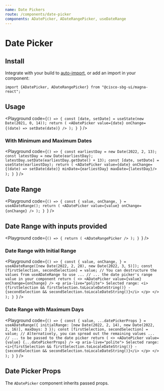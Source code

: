 ```yaml
---
name: Date Pickers
route: /components/date-picker
components: ADatePicker, ADateRangePicker, useDateRange
---
```


# Date Picker

## Install

Integrate with your build to [auto-import](/#integrating), or add an import in your component:

```
import {ADatePicker, ADateRangePicker} from "@cisco-sbg-ui/magna-react";
```

## Usage

<Playground
  code={`() => {
  const [date, setDate] = useState(new Date(2021, 0, 14));
  return (
    <ADatePicker value={date} onChange={(date) => setDate(date)} />
  );
}
`}
/>

### With Minimum and Maximum Dates

<Playground
  code={`() => {
  const earliestDay = new Date(2022, 2, 13);
  const latestDay = new Date(earliestDay);
  latestDay.setDate(earliestDay.getDate() + 13);
  const [date, setDate] = useState(earliestDay);
  return (
    <ADatePicker value={date} onChange={(date) => setDate(date)} minDate={earliestDay} maxDate={latestDay}/>
  );
}
`}
/>

## Date Range

<Playground
  code={`() => {
  const { value, onChange, } = useADateRange();
  return (
    <ADatePicker value={value} onChange={onChange} />
  );
}
`}
/>

## Date Range with inputs provided

<Playground
  code={`() => {
  return (
    <ADateRangePicker />
  );
}
`}
/>

### Date Range with Initial Range

<Playground
  code={`() => {
  const { value, onChange, } = useADateRange([new Date(2022, 2, 28), new Date(2022, 3, 5)]);
  const [firstSelection, secondSelection] = value;
  // You can destructure the values from useADateRange to use ...
  // ... the date picker's range value in your component
  return (
    <>
      <ADatePicker value={value} onChange={onChange} />
        <p aria-live="polite">
          Selected range: <i>{firstSelection && firstSelection.toLocaleDateString()} - {secondSelection && secondSelection.toLocaleDateString()}</i>
        </p>
    </>
  );
}
`}
/>

### Date Range with Maximum Days

<Playground
  code={`() => {
  const { value, ...datePickerProps } = useADateRange({
    initialRange: [new Date(2022, 2, 14), new Date(2022, 2, 16)],
    maxDays: 3
  });
  const [firstSelection, secondSelection] = value;
  // Alternatively, you can spread out the remaining values ...
  // ... to be passed to the date picker
  return (
    <>
      <ADatePicker value={value} {...datePickerProps} />
      <p aria-live="polite">
        Selected range: <i>{firstSelection && firstSelection.toLocaleDateString()} - {secondSelection && secondSelection.toLocaleDateString()}</i>
      </p>
    </>
  );
}
`}
/>

## Date Picker Props

The `ADatePicker` component inherits passed props.

<Props of="ADatePicker" />

